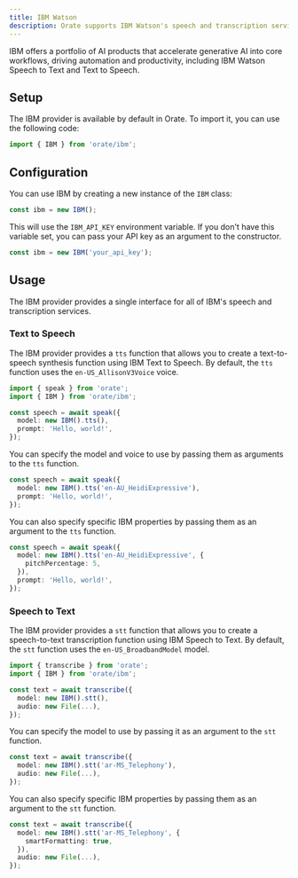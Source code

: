 ```yaml
---
title: IBM Watson
description: Orate supports IBM Watson's speech and transcription services.
---
```



IBM offers a portfolio of AI products that accelerate generative AI into core workflows, driving automation and productivity, including IBM Watson Speech to Text and Text to Speech.

## Setup

The IBM provider is available by default in Orate. To import it, you can use the following code:

```ts
import { IBM } from 'orate/ibm';
```

## Configuration

You can use IBM by creating a new instance of the `IBM` class:

```ts
const ibm = new IBM();
```

This will use the `IBM_API_KEY` environment variable. If you don't have this variable set, you can pass your API key as an argument to the constructor.

```ts
const ibm = new IBM('your_api_key');
```

## Usage

The IBM provider provides a single interface for all of IBM's speech and transcription services.

### Text to Speech

The IBM provider provides a `tts` function that allows you to create a text-to-speech synthesis function using IBM Text to Speech. By default, the `tts` function uses the `en-US_AllisonV3Voice` voice.

```ts
import { speak } from 'orate';
import { IBM } from 'orate/ibm';

const speech = await speak({
  model: new IBM().tts(),
  prompt: 'Hello, world!',
});
```

You can specify the model and voice to use by passing them as arguments to the `tts` function.

```ts
const speech = await speak({
  model: new IBM().tts('en-AU_HeidiExpressive'),
  prompt: 'Hello, world!',
});
```

You can also specify specific IBM properties by passing them as an argument to the `tts` function.

```ts
const speech = await speak({
  model: new IBM().tts('en-AU_HeidiExpressive', {
    pitchPercentage: 5,
  }),
  prompt: 'Hello, world!',
});
```

### Speech to Text

The IBM provider provides a `stt` function that allows you to create a speech-to-text transcription function using IBM Speech to Text. By default, the `stt` function uses the `en-US_BroadbandModel` model.

```ts
import { transcribe } from 'orate';
import { IBM } from 'orate/ibm';

const text = await transcribe({
  model: new IBM().stt(),
  audio: new File(...),
});
```

You can specify the model to use by passing it as an argument to the `stt` function.

```ts
const text = await transcribe({
  model: new IBM().stt('ar-MS_Telephony'),
  audio: new File(...),
});
```

You can also specify specific IBM properties by passing them as an argument to the `stt` function.

```ts
const text = await transcribe({
  model: new IBM().stt('ar-MS_Telephony', {
    smartFormatting: true,
  }),
  audio: new File(...),
});
```
